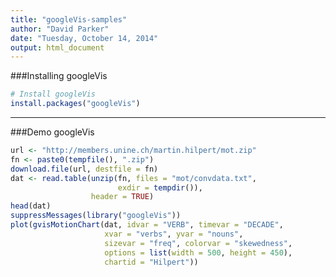 ```yaml
---
title: "googleVis-samples"
author: "David Parker"
date: "Tuesday, October 14, 2014"
output: html_document
---
```


###Installing googleVis  

```r
# Install googleVis
install.packages("googleVis")
```

---  

###Demo googleVis  

```r
url <- "http://members.unine.ch/martin.hilpert/mot.zip"
fn <- paste0(tempfile(), ".zip")
download.file(url, destfile = fn)
dat <- read.table(unzip(fn, files = "mot/convdata.txt",
                        exdir = tempdir()),
                  header = TRUE)
head(dat)
suppressMessages(library("googleVis"))
plot(gvisMotionChart(dat, idvar = "VERB", timevar = "DECADE", 
                     xvar = "verbs", yvar = "nouns",
                     sizevar = "freq", colorvar = "skewedness",
                     options = list(width = 500, height = 450),
                     chartid = "Hilpert"))
```

